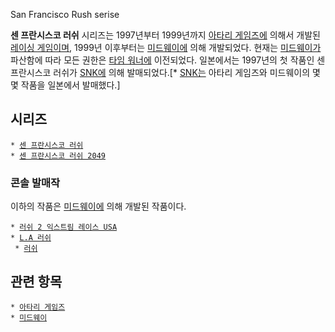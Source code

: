 
San Francisco Rush serise

'''센 프란시스코 러쉬''' 시리즈는 1997년부터 1999년까지 [[아타리 게임즈]]에 의해서 개발된 [[레이싱 게임]]이며, 1999년 이후부터는 [[미드웨이]]에 의해 개발되었다. 현재는 [[미드웨이]]가 파산함에 따라 모든 권한은 [[타임 워너]]에 이전되었다. 일본에서는 1997년의 첫 작품인 센 프란시스코 러쉬가 [[SNK]]에 의해 발매되었다.[* [[SNK]]는 아타리 게임즈와 미드웨이의 몇몇 작품을 일본에서 발매했다.]

== 시리즈 ==

 * [[센 프란시스코 러쉬]]
 * [[센 프란시스코 러쉬 2049]]

=== 콘솔 발매작 ===

이하의 작품은 [[미드웨이]]에 의해 개발된 작품이다.

 * [[러쉬 2 익스트림 레이스 USA]]
 * [[L.A 러쉬]]
  * [[러쉬]]

== 관련 항목 ==

 * [[아타리 게임즈]]
 * [[미드웨이]]
